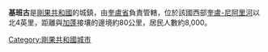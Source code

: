 '''基班古'''是[[剛果共和國|剛果共和國]]的城鎮，由[[奎盧省_(剛果共和國)|奎盧省]]負責管轄，位於該國西部[[奎盧-尼阿里河|奎盧-尼阿里河]]以北4英里，距離與[[加蓬|加蓬]]接壤的邊境約80公里，居民人數約8,000。

{{coord|04|10|00|S|12|04|00|E|region:CG_type:city|display=title}}

[[Category:剛果共和國城市|Category:剛果共和國城市]]

{{RCongo-stub}}